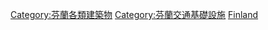 [[Category:芬蘭各類建築物|Category:芬蘭各類建築物]]
[[Category:芬蘭交通基礎設施|Category:芬蘭交通基礎設施]]
[[Category:歐洲各國交通建築物|Finland]]